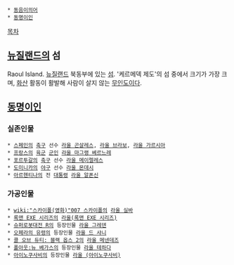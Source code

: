  * [[동음이의어]]
 * [[동명이인]]

[[목차]]

== [[뉴질랜드]]의 섬 ==
Raoul Island. [[뉴질랜드]] 북동부에 있는 [[섬]]. '케르메덱 제도'의 섬 중에서 크기가 가장 크며, [[화산]] 활동이 활발해 사람이 살지 않는 [[무인도]]이다.

== [[동명이인]] ==
=== 실존인물 ===
 * [[스페인]]의 [[축구]] 선수 [[라울 곤살레스]], [[라울 브라보]], [[라울 가르시아]]
 * [[프랑스]]의 [[육군]] [[군인]] [[라울 마그랭 베르느레]]
 * [[포르투갈]]의 [[축구]] 선수 [[라울 메이렐레스]]
 * [[도미니카]]의 [[야구]] 선수 [[라울 몬데시]]
 * [[아르헨티나]]의 전 [[대통령]] [[라울 알폰신]]

=== 가공인물 ===
 * [[wiki:"스카이폴(영화)"007 스카이폴]]의 [[라울 실바]]
 * [[록맨 EXE 시리즈]]의 [[라울(록맨 EXE 시리즈)]]
 * [[슈퍼로봇대전 R]]의 등장인물 [[라울 그레덴]]
 * [[오페라의 유령]]의 등장인물 [[라울 드 샤니]]
 * [[콜 오브 듀티: 블랙 옵스 2]]의 [[라울 메넨데즈]]
 * [[폴아웃:뉴 베가스]]의 등장인물 [[라울 테하다]]
 * [[아이노쿠사비]]의 등장인물 [[라울 (아이노쿠사비)]]
